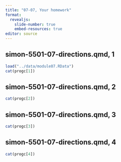 ```yaml
---
title: "07-07, Your homework"
format: 
  revealjs:
    slide-number: true
    embed-resources: true
editor: source
---
```


## simon-5501-07-directions.qmd, 1

```r
load("../data/module07.RData")
cat(progc[1])
```

## simon-5501-07-directions.qmd, 2

```r
cat(progc[2])
```

## simon-5501-07-directions.qmd, 3

```r
cat(progc[3])
```

## simon-5501-07-directions.qmd, 4

```r
cat(progc[4])
```
